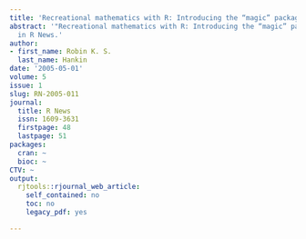 ```yaml
---
title: 'Recreational mathematics with R: Introducing the “magic” package'
abstract: '"Recreational mathematics with R: Introducing the “magic” package" published
  in R News.'
author:
- first_name: Robin K. S.
  last_name: Hankin
date: '2005-05-01'
volume: 5
issue: 1
slug: RN-2005-011
journal:
  title: R News
  issn: 1609-3631
  firstpage: 48
  lastpage: 51
packages:
  cran: ~
  bioc: ~
CTV: ~
output:
  rjtools::rjournal_web_article:
    self_contained: no
    toc: no
    legacy_pdf: yes

---
```

